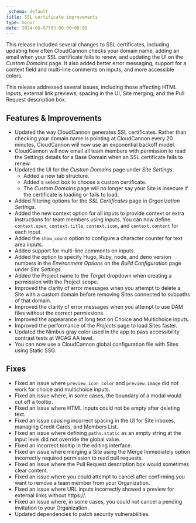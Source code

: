 ```yaml
---
_schema: default
title: SSL certificate improvements
type: minor
date: 2024-06-07T05:00:00+00:00
---
```

This release included several changes to SSL certificates, including updating how often CloudCannon checks your domain name, adding an email when your SSL certificate fails to renew, and updating the UI on the *Custom Domains* page. It also added better error messaging, support for a context field and multi-line comments on inputs, and more accessible colors.

This release addressed several issues, including those affecting HTML inputs, external link previews, spacing in the UI, Site merging, and the Pull Request description box.

## Features & Improvements

* Updated the way CloudCannon generates SSL certificates. Rather than checking your domain name is pointing at CloudCannon every 20 minutes, CloudCannon will now use an exponential backoff model.
* CloudCannon will now email all team members with permission to read the Settings details for a Base Domain when an SSL certificate fails to renew.
* Updated the UI for the *Custom Domains* page under *Site Settings*.
  * Added a new tab structure.
  * Added a select box to choose a custom certificate.
  * The *Custom Domains* page will no longer say your Site is insecure if the certificate is loading or fails to load.
* Added filtering options for the *SSL Certificates* page in *Organization Settings*.
* Added the new context option for all inputs to provide context or extra instructions for team members using inputs. You can now define `context.open`, `context.title`, `context.icon`, and `context.content` for each input.
* Added the `show_count` option to configure a character counter for text area inputs.
* Added support for multi-line comments on inputs.
* Added the option to specify Hugo, Ruby, node, and deno version numbers in the *Environment Options* on the *Build Configuration* page under *Site Settings*.
* Added the Project name to the *Target* dropdown when creating a permission with the Project scope.
* Improved the clarity of error messages when you attempt to delete a Site with a custom domain before removing Sites connected to subpaths of that domain.
* Improved the clarity of error messages when you attempt to use DAM files without the correct permissions.
* Improved the appearance of long text on Choice and Multichoice inputs.
* Improved the performance of the *Projects* page to load Sites faster.
* Updated the Nimbus gray color used in the app to pass accessibility contrast tests at WCAG AA level.
* You can now use a CloudCannon global configuration file with Sites using Static SSG.

## Fixes

* Fixed an issue where `preview.icon_color` and `preview.image` did not work for choice and multichoice inputs.
* Fixed an issue where, in some cases, the boundary of a modal would cut off a tooltip.
* Fixed an issue where HTML inputs could not be empty after deleting text.
* Fixed an issue causing incorrect spacing in the UI for Site inboxes, managing Credit Cards, and Members List.
* Fixed an issue where defining `paths.static` as an empty string at the input level did not override the global value.
* Fixed an incorrect tooltip in the editing interface.
* Fixed an issue where merging a Site using the Merge Immediately option incorrectly required permission to read pull requests.
* Fixed an issue where the Pull Request description box would sometimes clear content.
* Fixed an issue where you could attempt to cancel after confirming you want to remove a team member from your Organization.
* Fixed an issue where URL inputs incorrectly showed a preview for external links without https://.
* Fixed an issue where, in some cases, you could not cancel a pending invitation to your Organization.
* Updated dependencies to patch security vulnerabilities.